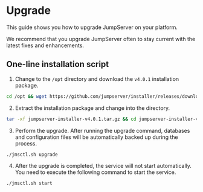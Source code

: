 
# Upgrade

This guide shows you how to upgrade JumpServer on your platform.

We recommend that you upgrade JumpServer often to stay current with the latest fixes and enhancements.

## One-line installation script

1. Change to the `/opt` directory and download the `v4.0.1` installation package.

```sh
cd /opt && wget https://github.com/jumpserver/installer/releases/download/v4.0.1/jumpserver-installer-v4.0.1.tar.gz
```

2. Extract the installation package and change into the directory.

```sh
tar -xf jumpserver-installer-v4.0.1.tar.gz && cd jumpserver-installer-v4.0.1
```

3. Perform the upgrade. After running the upgrade command, databases and configuration files will be automatically backed up during the process.

```sh
./jmsctl.sh upgrade
```

4. After the upgrade is completed, the service will not start automatically. You need to execute the following command to start the service.

```sh
./jmsctl.sh start
```
